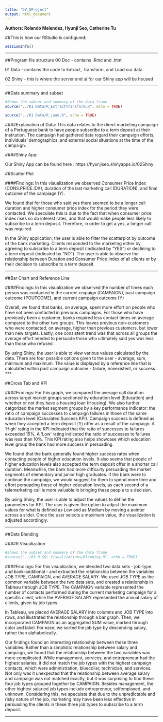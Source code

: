 ```yaml
---
title: "DV_SProject"
output: html_document
---
```


**Authors: Rolando Melendez, Hyunji Seo, Catherine Tu**

##This is how our RStudio is configured:
```r
sessionInfo()
```
***
##Program file structure
  00 Doc - contains .Rmd and .html 
  
  01 Data - contains the code to Extract, Transform, and Load our data 
  
  02 Shiny - this is where the server and ui for our Shiny app will be housed

***  
##Data summary and subset
```r
#Shows the subset and summary of the data frame
source("../01 Data/R_ExtractTransform.R", echo = TRUE)
```
```r
source("../01 Data/R_Load.R", echo = TRUE)
```

####Explanation of Data:
This data relates to the direct marketing campaign of a Portuguese bank to have people subscribe to a term deposit at their institution. The campaign had gathered data regard their campaign efforts, individuals' demographics, and external social situations at the time of the campaign. 

####Shiny App:

Our Shiny App can be found here : https://hyunjiseo.shinyapps.io/02Shiny

##Scatter Plot

####Findings:
In this visualization we observed Consumer Price Index (CONS.PRICE.IDX), duration of the last marketing call (DURATION), and final outcome of the campiagn (Y).

We found that for those who said yes there seemed to be a longer call duration and higher consumer price index for the period they were contacted. We speculate this is due to the fact that when consumer price index rises so do interest rates, and that would make people less likely to subscribe to a term deposit. Therefore, in order to get a yes, a longer call was required. 

In the Shiny application, the user is able to filter the scatterplot by outcome of the bank marketing. Clients responded to the marketing either by agreeing to subscribe to a term deposit (indicated by "YES") or declining to a term deposit (indicated by "NO"). The user is able to observe the relationship between Duration and Consumer Price Index of all clients or by their decision to subscribe to a term deposit.

***

##Bar Chart and Reference Line

####Findings:
In this visualization we observed the number of times each person was contacted in the current cmpaign (CAMPAIGN), past campaign outcome (POUTCOME), and current campaign outcome (Y)

Overall, we found that banks, on average, spent more effort on people who have not been contacted in previous campaigns. For those who have previously been a customer, banks required less contact times on average compared to the other two groups. This leaves previous non-customers who were contacted, on average, higher than previous customers, but lower than new targets. Lastly, one consistent trend was that across all groups the average effort needed to persuade those who ultimately said yes was less than those who refused. 

By using Shiny, the user is able to view various values calculated by the data. There are four possible options given to the user - average, sum, minimum and maximum. The value is displayed by a reference line that is calculated within past campaign outcome - failure, nonexistent, or success.
***

##Cross Tab and KPI

####Findings:
For this graph, we compared the average call duration across target market groups sectioned by education level (Education) and whether or not they have a housing loan (Housing). We also further catgorized the market segment groups by a key performance indicator: the ratio of campaign successes to campaign failures in those of the same education level (Calculated Success KPI). Campaign success is defined as when they accepted a term deposit (Y) offer as a result of the campaign. A 'High' rating in the KPI indicated that the ratio of successes to failures exceeded 15%. A 'Low' rating indicated the ratio of successes to failures was less than 10%. This KPI rating also helps showcase which education level group the bank had more success in persuading.

We found that the bank generally found higher success rates when contacting people of higher education levels. It also seems that people of higher education levels also accepted the term deposit offer in a shorter call duration. Meanwhile, the bank had more difficulty persuading the market segments of  elementary and junior high graduates. If the bank were to continue the campaign, we would suggest for them to spend more time and effort persuading those of higher education levels, as each second of a telemarketing call is more valuable in bringing these people to a decision.

By using Shiny, the user is able to adjust the values to define the parameters for KPI. The user is given the option to adjust the maximum values for what is defined as Low and as Medium by moving a pointer across a slider. Once the user selects a maximum value, the visualization is adjusted accordingly.

***

##Data Blending 

####R Visualization

```r
#Shows the subset and summary of the data frame
#source("../03 R SQL Visualizations/Blending.R", echo = TRUE)
```

####Findings:
For this visualization, we blended two data sets - job-type and bank-additional - and extracted the relationship between the variables JOB TYPE, CAMPAIGN, and AVERAGE SALARY. We used JOB TYPE as the common variable between the two data sets, and created a relationship in Tableau through JOB TYPE. The CAMPAIGN variable represented the number of contacts performed during the current marketing campaign for a specific client, while the AVERAGE SALARY represented the annual salary of clients, given by job types.

In Tableau, we placed AVERAGE SALARY into columns and JOB TYPE into rows, and illustrated the relationship through a bar graph. Then, we incorporated CAMPAIGN as an aggregated SUM value, marked through color and label. For ease, we sorted the job type by descending salary, rather than alphabetically.

Our findings found an interesting relationship between these three variables. Rather than a simplistic relationship between salary and campaign, we found that the relationship between the two variables was more complicated. While management, services, and entrepreneur had the highest salaries, it did not match the job types with the highest campaign contacts, which were administration, bluecollar, technician, and services. Not only was it unexpected that the relationship between average salary and campaign was not matched exactly, but it was surprising to find these four job types grouped together by CAMPAIGN. Besides management, the other highest salaried job types include entrepreneur, selfemployed, and unknown. Considering this, we speculate that due to the unpredictable and risky nature of the job, marketing may have been less effective in persuading the clients in these three job types to subscribe to a term deposit.

***
